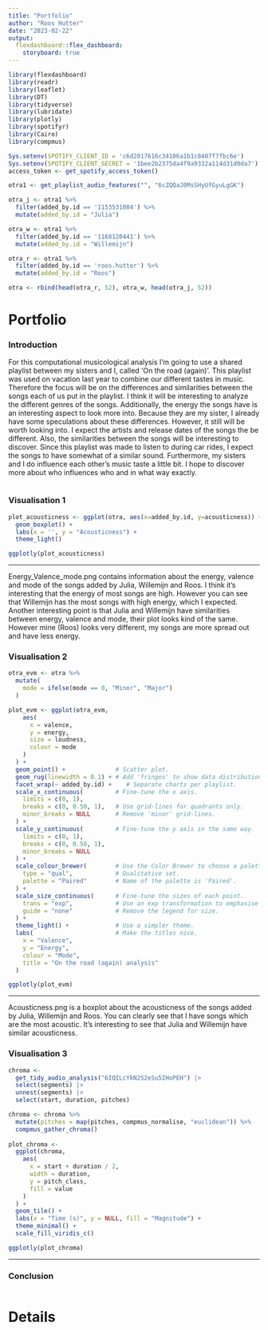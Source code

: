 ```yaml
---
title: "Portfolio"
author: "Roos Hutter"
date: "2023-02-22"
output: 
  flexdashboard::flex_dashboard:
    storyboard: true
---
```


```r
library(flexdashboard)
library(readr)
library(leaflet)
library(DT)
library(tidyverse)
library(lubridate)
library(plotly)
library(spotifyr)
library(Cairo)
library(compmus)

Sys.setenv(SPOTIFY_CLIENT_ID = 'c6d2017616c34106a1b1c8407f7fbc6e')
Sys.setenv(SPOTIFY_CLIENT_SECRET = '1bee2b2375da4f9a9332a114d31d0da7')
access_token <- get_spotify_access_token()

otra1 <- get_playlist_audio_features("", "6cZQQaJ0MsSHyUfGyuLgGK")

otra_j <- otra1 %>%
  filter(added_by.id == '1153531084') %>%
  mutate(added_by.id = "Julia")

otra_w <- otra1 %>%
  filter(added_by.id == '1168120441') %>%
  mutate(added_by.id = "Willemijn")

otra_r <- otra1 %>%
  filter(added_by.id == 'roos.hutter') %>%
  mutate(added_by.id = "Roos")

otra <- rbind(head(otra_r, 52), otra_w, head(otra_j, 52))
```

Portfolio {.storyboard}
=========================================

### Introduction

For this computational musicological analysis I'm going to use a shared playlist between my sisters and I, called 'On the road (again)'. This playlist was used on vacation last year to combine our different tastes in music. Therefore the focus will be on the differences and similarities between the songs each of us put in the playlist. I think it will be interesting to analyze the different genres of the songs. Additionally, the energy the songs have is an interesting aspect to look more into. Because they are my sister, I already have some speculations about these differences. However, it still will be worth looking into. I expect the artists and release dates of the songs the be different. Also, the similarities between the songs will be interesting to discover. Since this playlist was made to listen to during car rides, I expect the songs to have somewhat of a similar sound. Furthermore, my sisters and I do influence each other’s music taste a little bit. I hope to discover more about who influences who and in what way exactly.
```r


```

### Visualisation 1

```r

plot_acousticness <- ggplot(otra, aes(x=added_by.id, y=acousticness)) +
  geom_boxplot() +
  labs(x = '', y = "Acousticness") +
  theme_light()

ggplotly(plot_acousticness)

```

***
Energy_Valence_mode.png contains information about the energy, valence and mode of the songs added by Julia, Willemijn and Roos. I think it's interesting that the energy of most songs are high. However you can see that Willemijn has the most songs with high energy, which I expected. Another interesting point is that Julia and Willemijn have similarities between energy, valence and mode, their plot looks kind of the same. However mine (Roos) looks very different, my songs are more spread out and have less energy. 

### Visualisation 2

```r
otra_evm <- otra %>%
  mutate(
    mode = ifelse(mode == 0, "Minor", "Major")
  )

plot_evm <- ggplot(otra_evm,
    aes(
      x = valence,
      y = energy,
      size = loudness,
      colour = mode
    )
  ) +
  geom_point() +              # Scatter plot.
  geom_rug(linewidth = 0.1) + # Add 'fringes' to show data distribution.
  facet_wrap(~ added_by.id) +    # Separate charts per playlist.
  scale_x_continuous(         # Fine-tune the x axis.
    limits = c(0, 1),
    breaks = c(0, 0.50, 1),   # Use grid-lines for quadrants only.
    minor_breaks = NULL       # Remove 'minor' grid-lines.
  ) +
  scale_y_continuous(         # Fine-tune the y axis in the same way.
    limits = c(0, 1),
    breaks = c(0, 0.50, 1),
    minor_breaks = NULL
  ) +
  scale_colour_brewer(        # Use the Color Brewer to choose a palette.
    type = "qual",            # Qualitative set.
    palette = "Paired"        # Name of the palette is 'Paired'.
  ) +
  scale_size_continuous(      # Fine-tune the sizes of each point.
    trans = "exp",            # Use an exp transformation to emphasise loud.
    guide = "none"            # Remove the legend for size.
  ) +
  theme_light() +             # Use a simpler theme.
  labs(                       # Make the titles nice.
    x = "Valence",
    y = "Energy",
    colour = "Mode",
    title = "On the road (again) analysis"
  )

ggplotly(plot_evm)
```

***
Acousticness.png is a boxplot about the acousticness of the songs added by Julia, Willemijn and Roos. You can clearly see that I have songs which are the most acoustic. It's interesting to see that Julia and Willemijn have similar acousticness.

### Visualisation 3
```r
chroma <-
  get_tidy_audio_analysis("6IQILcYkN2S2eSu5IHoPEH") |>
  select(segments) |>
  unnest(segments) |>
  select(start, duration, pitches)

chroma <- chroma %>%
  mutate(pitches = map(pitches, compmus_normalise, "euclidean")) %>%
  compmus_gather_chroma() 
  
plot_chroma <-
  ggplot(chroma,
    aes(
      x = start + duration / 2,
      width = duration,
      y = pitch_class,
      fill = value
    )
  ) +
  geom_tile() +
  labs(x = "Time (s)", y = NULL, fill = "Magnitude") +
  theme_minimal() +
  scale_fill_viridis_c()

ggplotly(plot_chroma)
```

***

### Conclusion

```r



```

Details
=========================================
